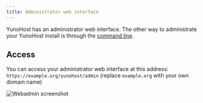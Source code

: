 ```yaml
---
title: Administrator web interface
---
```


YunoHost has an administrator web interface. The other way to administrate your YunoHost install is through the [command line](/admin/command_line).

## Access

You can access your administrator web interface at this address: `https://example.org/yunohost/admin` (replace `example.org` with your own domain name)

![Webadmin screenshot](/img/webadmin/webadmin.jpg)
